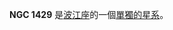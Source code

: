 {{NGCInfoBox|NGCID=NGC 1429|發現者=法蘭斯·萊文沃思|發現日期=1886年-月-日|其他編號=|曆元=J2000.0|赤經=3時44分4.1秒
|赤緯=-4°43'5"|星座=波江座|星體=單獨的星系|星等=|表面亮度=|藍等=}}

'''NGC 1429''' 是[[波江座|波江座]]的一個[[單獨的星系|單獨的星系]]。

{{NGCReference|1429}}
{{Catalogs|NGC=1429}}